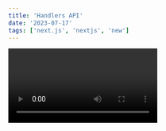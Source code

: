 ```yaml
---
title: 'Handlers API'
date: '2023-07-17'
tags: ['next.js', 'nextjs', 'new']
---
```


<Video id='xirQ7AMyTM8' />

Для створення API-роутів усередині /app директорії, як правило, створюється
вкладена директорія /api зі своїми папками, усередині яких створюється файл під
назвою route.ts. Якщо файл знаходить на шляху /app/api/posts/, адреса запиту
буде /api/posts. Сам route.ts повинен експортувати об'єкт із функціями за
іменами HTTP методів: GET, POST, DELETE тощо. Наприклад:

```ts
export async function GET(req: Request) {
  return NextResponse.json(currentPosts)
}
```

### Вилучення даних

отримання квері параметрів

```ts
export async function GET(req: Request) {
  const { searchParams } = new URL(req.url)
  const query = searchParams.get('q')
  // some logic
  return NextResponse.json(currentPosts)
}
```

отримання тіла запиту

```ts
export async function POST(req: Request) {
  const body = await req.json()
  console.log(body)
  return NextResponse.json({ message: 'done' })
}
```

отримання параметрів URL

```ts
export async function DELETE(
  req: Request,
  { params }: { params: { id: string } }
) {
  const id = params?.id
  // some logic for delete post by id
  return NextResponse.json({ id })
}
```

### Вбудовані функції

```ts
import { headers, cookies } from 'next/headers'
export async function GET(req: Request) {
  const headersList = headers()
  const cookiesList = cookies()
  const type = headersList.get('Content-Type')
  const Cookie_1 = cookiesList.get('Cookie_1')?.value
  return NextResponse.json({})
}
```

```ts
import { redirect } from 'next/navigation'
export async function GET(request: Request) {
  redirect('<https://nextjs.org/>')
}
```
